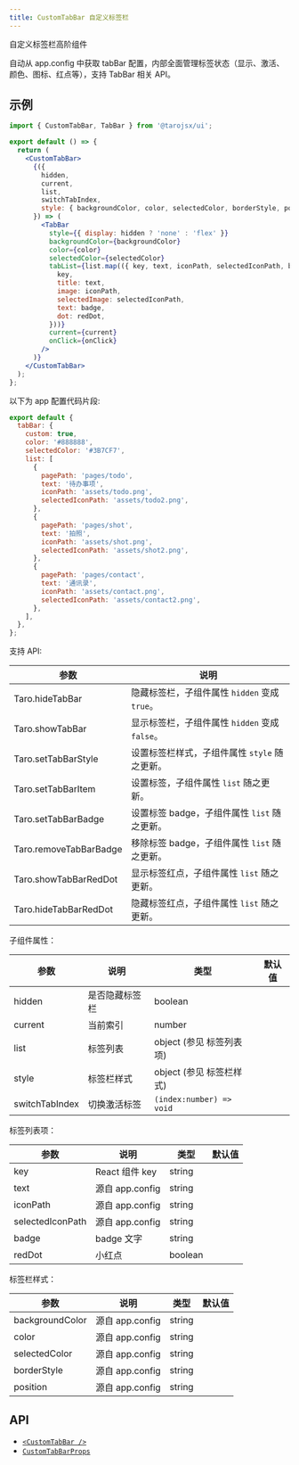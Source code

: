 ```yaml
---
title: CustomTabBar 自定义标签栏
---
```


自定义标签栏高阶组件

自动从 app.config 中获取 tabBar 配置，内部全面管理标签状态（显示、激活、颜色、图标、红点等），支持 TabBar 相关 API。

## 示例

```jsx title="custom-tab-bar/index.js"
import { CustomTabBar, TabBar } from '@tarojsx/ui';

export default () => {
  return (
    <CustomTabBar>
      {({
        hidden,
        current,
        list,
        switchTabIndex,
        style: { backgroundColor, color, selectedColor, borderStyle, position },
      }) => (
        <TabBar
          style={{ display: hidden ? 'none' : 'flex' }}
          backgroundColor={backgroundColor}
          color={color}
          selectedColor={selectedColor}
          tabList={list.map(({ key, text, iconPath, selectedIconPath, badge, redDot }, index) => ({
            key,
            title: text,
            image: iconPath,
            selectedImage: selectedIconPath,
            text: badge,
            dot: redDot,
          }))}
          current={current}
          onClick={onClick}
        />
      )}
    </CustomTabBar>
  );
};
```

以下为 app 配置代码片段:

```js title="app.config.js"
export default {
  tabBar: {
    custom: true,
    color: '#888888',
    selectedColor: '#3B7CF7',
    list: [
      {
        pagePath: 'pages/todo',
        text: '待办事项',
        iconPath: 'assets/todo.png',
        selectedIconPath: 'assets/todo2.png',
      },
      {
        pagePath: 'pages/shot',
        text: '拍照',
        iconPath: 'assets/shot.png',
        selectedIconPath: 'assets/shot2.png',
      },
      {
        pagePath: 'pages/contact',
        text: '通讯录',
        iconPath: 'assets/contact.png',
        selectedIconPath: 'assets/contact2.png',
      },
    ],
  },
};
```

支持 API:

| 参数                   | 说明                                           |
| ---------------------- | ---------------------------------------------- |
| Taro.hideTabBar        | 隐藏标签栏，子组件属性 `hidden` 变成 `true`。  |
| Taro.showTabBar        | 显示标签栏，子组件属性 `hidden` 变成 `false`。 |
| Taro.setTabBarStyle    | 设置标签栏样式，子组件属性 `style` 随之更新。  |
| Taro.setTabBarItem     | 设置标签，子组件属性 `list` 随之更新。         |
| Taro.setTabBarBadge    | 设置标签 badge，子组件属性 `list` 随之更新。   |
| Taro.removeTabBarBadge | 移除标签 badge，子组件属性 `list` 随之更新。   |
| Taro.showTabBarRedDot  | 显示标签红点，子组件属性 `list` 随之更新。     |
| Taro.hideTabBarRedDot  | 隐藏标签红点，子组件属性 `list` 随之更新。     |

子组件属性：

| 参数           | 说明           | 类型                     | 默认值 |
| -------------- | -------------- | ------------------------ | ------ |
| hidden         | 是否隐藏标签栏 | boolean                  |        |
| current        | 当前索引       | number                   |        |
| list           | 标签列表       | object (参见 标签列表项) |        |
| style          | 标签栏样式     | object (参见 标签栏样式) |        |
| switchTabIndex | 切换激活标签   | `(index:number) => void` |        |

标签列表项：

| 参数             | 说明            | 类型    | 默认值 |
| ---------------- | --------------- | ------- | ------ |
| key              | React 组件 key  | string  |        |
| text             | 源自 app.config | string  |        |
| iconPath         | 源自 app.config | string  |        |
| selectedIconPath | 源自 app.config | string  |        |
| badge            | badge 文字      | string  |        |
| redDot           | 小红点          | boolean |        |

标签栏样式：

| 参数            | 说明            | 类型   | 默认值 |
| --------------- | --------------- | ------ | ------ |
| backgroundColor | 源自 app.config | string |        |
| color           | 源自 app.config | string |        |
| selectedColor   | 源自 app.config | string |        |
| borderStyle     | 源自 app.config | string |        |
| position        | 源自 app.config | string |        |

## API

- [`<CustomTabBar />`](../modules/_customtabbar_.md)
- [`CustomTabBarProps`](../interfaces/_customtabbar_.customtabbarprops.md)
